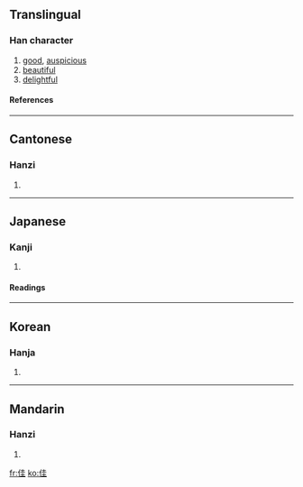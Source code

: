 ==Translingual==
===Han character===
{{Han char|rn=9|rad=人|as=06|sn=8|four=2421<sub>4</sub>|canj=人土土 (OGG)}}
# [[good]], [[auspicious]]
# [[beautiful]]
# [[delightful]]
====References====
{{Han ref|kx=0100.180|dkj=00557|dj=0212.130|hdz=10143.160|uh=4F73|ud=20339|bh=A8CE|bd=43214}}
----
==Cantonese==
===Hanzi===
{{yue-hanzi|jyut=|y=gaai1}}
# {{defn|Cantonese}}
----
==Japanese==
===Kanji===
{{ja-kanji|grade=c|rs=人06}}
# {{defn|Japanese}} 
====Readings====
{{ja-readings|on=[[か]] (ka)|kun=[[よい]] (yoi)}}
----
==Korean==
===Hanja===
{{ko-hanja|hangeul=[[가]], [[개]]|rv=ga, gae|mr=ka, kae}}
# {{defn|Korean}}
----
==Mandarin==
===Hanzi===
{{cmn-hanzi|pin=[[jia]] (jia5)|wg=chia<sup>5</sup>}}
# {{defn|Mandarin}}

[[fr:佳]]
[[ko:佳]]